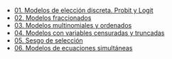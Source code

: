- [01. Modelos de elección discreta. Probit y Logit](../2023-06-13-01-modelos-de-eleccion-discreta-probit-y-logit)
- [02. Modelos fraccionados](../2023-06-13-02-modelos-fraccionados)
- [03. Modelos multinomiales y ordenados](../2023-06-13-03-modelos-multinomiales-y-ordenados)
- [04. Modelos con variables censuradas y truncadas](../2023-06-13-04-modelos-con-variables-censuradas-y-truncadas)
- [05. Sesgo de selección](../2023-06-13-05-sesgo-de-seleccion)
- [06. Modelos de ecuaciones simultáneas](../2023-06-13-06-modelos-de-ecuaciones-simultaneas)